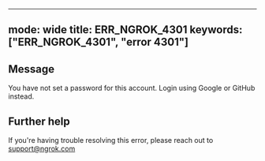 
---
mode: wide
title: ERR_NGROK_4301
keywords: ["ERR_NGROK_4301", "error 4301"]
---

## Message
You have not set a password for this account. Login using Google or GitHub instead.




## Further help
If you're having trouble resolving this error, please reach out to [support@ngrok.com](mailto:support@ngrok.com?subject=Help%20with%20ERR_NGROK_4301)

